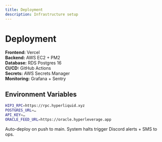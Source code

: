 ```yaml
---
title: Deployment
description: Infrastructure setup
---
```


# Deployment

**Frontend:** Vercel  
**Backend:** AWS EC2 + PM2  
**Database:** RDS Postgres 16  
**CI/CD:** GitHub Actions  
**Secrets:** AWS Secrets Manager  
**Monitoring:** Grafana + Sentry

## Environment Variables

```bash
HIP3_RPC=https://rpc.hyperliquid.xyz
POSTGRES_URL=…  
API_KEY=…  
ORACLE_FEED_URL=https://oracle.hyperleverage.app
```

Auto-deploy on push to main. System halts trigger Discord alerts + SMS to ops.
